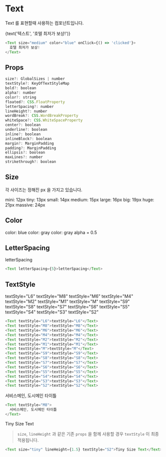 
<Meta title="Text" component={Text} />

# Text

Text 를 표현할때 사용하는 컴포넌트입니다.

<Preview>
  <Story name="Basic">
     <Text
        size={select(
          '크기',
          ['mini', 'tiny', 'small', 'medium', 'large', 'big', 'huge', 'massive'],
          'tiny',
        )}
        color={select('색깔', ['blue', 'gray', 'white'], 'gray')}
        onClick={action('clicked')}
      >
        {text('텍스트', '호텔 최저가 보상!')}
    </Text>
  </Story>
</Preview>

```js
<Text size="medium" color="blue" onClick={() => 'clicked'}> 
  호텔 최저가 보상!
</Text>
```

## Props

```js
size?: GlobalSizes | number
textStyle?: KeyOfTextStyleMap
bold?: boolean
alpha?: number
color?: string
floated?: CSS.FloatProperty
letterSpacing?: number
lineHeight?: number
wordBreak?: CSS.WordBreakProperty
whiteSpace?: CSS.WhiteSpaceProperty
center?: boolean
underline?: boolean
inline?: boolean
inlineBlock?: boolean
margin?: MarginPadding
padding?: MarginPadding
ellipsis?: boolean
maxLines?: number
strikethrough?: boolean
```

## Size

각 사이즈는 정해진 px 을 가지고 있습니다.

<Text size="mini"> mini: 12px </Text>
<Text size="tiny"> tiny: 13px </Text>
<Text size="small"> small: 14px </Text>
<Text size="medium"> medium: 15px </Text>
<Text size="large"> large: 16px </Text>
<Text size="big"> big: 19px </Text>
<Text size="huge"> huge: 21px </Text>
<Text size="massive"> massive: 24px </Text>

## Color

<Text size="big" color="blue"> color: blue </Text>
<Text size="big" color="gray"> color: gray </Text>
<Text size="big" color="gray" alpha={0.5}> color: gray alpha = 0.5 </Text>

## LetterSpacing

<Text letterSpacing={5}>letterSpacing</Text>

```js
<Text letterSpacing={5}>letterSpacing</Text>
```


## TextStyle

<Text textStyle="L6">textStyle="L6"</Text>
<Text textStyle="M8">textStyle="M8"</Text>
<Text textStyle="M6">textStyle="M6"</Text>
<Text textStyle="M4">textStyle="M4"</Text>
<Text textStyle="M2">textStyle="M2"</Text>
<Text textStyle="M1">textStyle="M1"</Text>
<Text textStyle="M">textStyle="M"</Text>
<Text textStyle="S9">textStyle="S9"</Text>
<Text textStyle="S8">textStyle="S8"</Text>
<Text textStyle="S7">textStyle="S7"</Text>
<Text textStyle="S6">textStyle="S6"</Text>
<Text textStyle="S5">textStyle="S5"</Text>
<Text textStyle="S4">textStyle="S4"</Text>
<Text textStyle="S3">textStyle="S3"</Text>
<Text textStyle="S2">textStyle="S2"</Text>

```js
<Text textStyle="L6">textStyle="L6"</Text>
<Text textStyle="M8">textStyle="M8"</Text>
<Text textStyle="M6">textStyle="M6"</Text>
<Text textStyle="M4">textStyle="M4"</Text>
<Text textStyle="M2">textStyle="M2"</Text>
<Text textStyle="M1">textStyle="M1"</Text>
<Text textStyle="M">textStyle="M"</Text>
<Text textStyle="S9">textStyle="S9"</Text>
<Text textStyle="S8">textStyle="S8"</Text>
<Text textStyle="S7">textStyle="S7"</Text>
<Text textStyle="S6">textStyle="S6"</Text>
<Text textStyle="S5">textStyle="S5"</Text>
<Text textStyle="S4">textStyle="S4"</Text>
<Text textStyle="S3">textStyle="S3"</Text>
<Text textStyle="S2">textStyle="S2"</Text>
```

<Text textStyle="M8">서비스메인, 도시메인 타이틀
</Text>

```js
<Text textStyle="M8"> 
  서비스메인, 도시메인 타이틀
</Text>
```

<Text size="tiny" textStyle="S2">Tiny Size Text</Text>

> `size`, `lineHeight` 과 같은 기존 `props` 을 함께 사용할 경우 `textStyle` 이 최종 적용됩니다.

```js
<Text size="tiny" lineHeight={1.5} textStyle="S2">Tiny Size Text</Text>
```